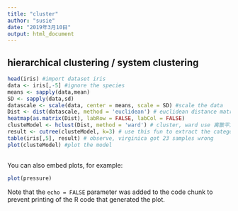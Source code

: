 ```yaml
---
title: "cluster"
author: "susie"
date: "2019年3月10日"
output: html_document
---
```


## hierarchical clustering / system clustering

```r
head(iris) #import dataset iris
data <- iris[,-5] #ignore the species 
means <- sapply(data,mean) 
SD <- sapply(data,sd)
datascale <- scale(data, center = means, scale = SD) #scale the data
Dist <- dist(datascale, method = 'euclidean') # euclidean distance matrix
heatmap(as.matrix(Dist), labRow = FALSE, labCol = FALSE)
clusteModel <- hclust(Dist, method = 'ward') # cluster, ward use 离散平方和
result <- cutree(clusteModel, k=3) # use this fun to extract the category to which each variable belongs to
table(iris[,5], result) # observe, virginica got 23 samples wrong
plot(clusteModel) #plot the model
```

## 

You can also embed plots, for example:

```r
plot(pressure)
```

Note that the `echo = FALSE` parameter was added to the code chunk to prevent printing of the R code that generated the plot.
